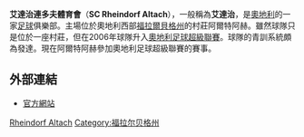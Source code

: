 {{Infobox football club
| clubname   = 艾達治
| image      = 
| fullname   = Sportclub Rheindorf Altach
| nickname   = 
| founded    = {{Start date and years ago|df=yes|1929|12|26}}
| ground     = [[舒拿堡賀斯球場|舒拿堡賀斯球場]]<br />[[艾達治|艾達治]]，[[奧地利|奧地利]]
| capacity   = 8,900
| chairman   = [[華拿·根斯|華拿·根斯]]
| manager    = [[米罗斯拉夫·克洛泽|-{zh-hans:米洛斯拉夫·克洛泽;zh-hk:米路斯拉夫·高路斯;zh-tw:米羅斯拉夫·克洛澤;}-]]
| league     = [[奧地利足球超級聯賽|奧地利足球超級聯賽]]
| season     = 2021–22
| position   = 奧超，第 11 位
| pattern_la1=|pattern_b1=|pattern_ra1=
| leftarm1=FFFFFF|body1=FFFFFF|rightarm1=FFFFFF|shorts1=000000|socks1=FFFFFF
| pattern_la2=|pattern_b2=|pattern_ra2=
| leftarm2=FF0000|body2=FF0000|rightarm2=FF0000|shorts2=FF0000|socks2=FF0000
| pattern_la3=|pattern_b3=|pattern_ra3=
| leftarm3=FFFF00|body3=FFFF00|rightarm3=FFFF00|shorts3=000000|socks3=FFFF00
}}

'''艾達治連多夫體育會'''（'''SC Rheindorf Altach'''），一般稱為'''艾達治'''，是[[奧地利|奧地利]]的一家[[足球|足球]]俱樂部。主場位於奧地利西部[[福拉爾貝格州|福拉爾貝格州]]的村莊阿爾特阿赫。雖然球隊只是位於一座村莊，但在2006年球隊升入[[奧地利足球超級聯賽|奧地利足球超級聯賽]]。球隊的青訓系統頗為發達。現在阿爾特阿赫參加奧地利足球超級聯賽的賽事。

== 外部連結 ==
*[http://www.scra.at/ 官方網站] {{de icon}}

{{奧地利足球超級聯賽}}

[[Category:奧地利足球俱樂部|Rheindorf Altach]]
[[Category:福拉尔贝格州|Category:福拉尔贝格州]]
